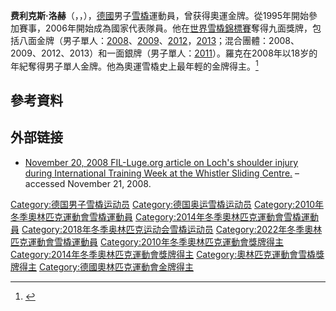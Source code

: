 {{Infobox sportsperson
| headercolor = #85d7a4
| name = 费利克斯·洛赫
| image = 2018-11-22 Felix Loch by Sandro Halank.jpg
| caption = 
| country = {{GER}}
| sport = [[File:Luge_pictogram.svg|25px]][[雪橇运动|雪橇]]
| event = 男子單人
| residence = [[巴伐利亞|巴伐利亞]][[舍瑙阿姆克尼格塞|舍瑙阿姆克尼格塞]]<ref name=FILLugeprofile/>
| birth_date = {{birth date and age|df=yes|1989|07|24}}<ref name=FILLugeprofile/>
| birth_place = {{GDR}}[[圖林根|圖林根]][[索內貝爾格|索內貝爾格]]<ref name=FILLugeprofile/>
| death_date = 
| death_place = 
| height = {{Height|m=1.91|precision=0}}<ref name=FILLugeprofile>[http://www.fil-luge.org/filext/athlet/erfolge_en.asp?p_id=100708 FIL-Luge profile] {{webarchive|url=https://web.archive.org/web/20150716022229/http://www.fil-luge.org/filext/athlet/erfolge_en.asp?p_id=100708 |date=2015-07-16 }}, accessed December 3, 2010</ref>
| weight = {{convert|98|kg|lb|abbr=on}}(冬季)<br>{{convert|92|kg|lb|abbr=on}}(夏季)
| turnedpro = 2006<ref name=FILLugeprofile/>
| pb = 153.98 公里/小時
| website = [https://web.archive.org/web/20131231214039/http://felix-loch-koenigssee.de/ home]
| club = RC Berchtesgaden
| coach = {{flagicon|GER}} Norbert Loch
| olympics = [[File:Olympic_rings.svg|25px]] {{goca}} {{goca}}
| medaltemplates = 
{{MedalCountry|{{GER}}}}
{{MedalSport|男子[[雪橇运动|雪橇]]}}
{{MedalOlympic}}
{{MedalGold|[[2010年冬季奧林匹克運動會|2010 溫哥華]]|[[2010年冬季奧林匹克運動會雪橇比賽－男子個人|男子個人]]}}
{{MedalGold|[[2014年冬季奧林匹克運動會|2014 索契]]|[[2014年冬季奧林匹克運動會雪橇比賽－男子個人|男子個人]]}}
{{MedalGold|[[2014年冬季奧林匹克運動會|2014 索契]]|[[2014年冬季奧林匹克運動會雪橇比賽－團體接力|混合團體]]}}
{{MedalCompetition|[[FIL_World_Luge_Championships|World Championships]]}}
{{MedalGold|[[FIL_World_Luge_Championships_2008|2008 Oberhof]]|Men's singles}}
{{MedalGold|[[FIL_World_Luge_Championships_2008|2008 Oberhof]]|Mixed team}}
{{MedalGold|[[FIL_World_Luge_Championships_2009|2009 Lake Placid]]|Men's singles}}
{{MedalGold|[[FIL_World_Luge_Championships_2009|2009 Lake Placid]]|Mixed team}}
{{MedalGold|[[FIL_World_Luge_Championships_2012|2012 Altenberg]]|Men's singles}}
{{MedalGold|[[FIL_World_Luge_Championships_2012|2012 Altenberg]]|Mixed team}}
{{MedalGold|[[FIL_World_Luge_Championships_2013|2013 Whistler]]|Men's singles}}
{{MedalGold|[[FIL_World_Luge_Championships_2013|2013 Whistler]]|Mixed team}}
{{MedalSilver|[[FIL_World_Luge_Championships_2011|2011 Cesana]]|Men's singles}}
{{MedalCompetition | [[List_of_Luge_World_Cup_champions|World Cup Championships]]}}
{{MedalGold|[[2011–12_Luge_World_Cup|2011–12]]|Men's singles}}
{{MedalGold|[[2012–13_Luge_World_Cup|2012–13]]|Men's singles}}
{{MedalSilver|[[2010–11_Luge_World_Cup|2010–11]]|Men's singles}}
{{MedalBronze|[[2009–10_Luge_World_Cup|2009–10]]|Men's singles}}
{{MedalCompetition|German Championships}}
{{MedalGold|2009 Königssee|Men's singles}}
{{MedalGold|2010 Winterberg|Men's singles}}
{{MedalCompetition|World Junior Championships}}
{{MedalGold|2006 Altenberg|Men's singles}}
{{MedalGold|2006 Altenberg|Mixed team}}
{{MedalGold|2007 Cesana|Men's singles}}
{{MedalGold|2007 Cesana|Mixed team}}
{{MedalSilver|2008 Lake Placid|Men's singles}}
| show-medals = no
}}

'''费利克斯·洛赫'''（{{lang-de|Felix Loch}}，{{IPA-de|feːlɪks  lɔx}}，{{bd|1989年|7月24日}}），[[德國|德國]]男子[[雪橇运动|雪橇]]運動員，曾获得奧運金牌。從1995年開始參加賽事，2006年開始成為國家代表隊員。他在[[世界雪橇錦標賽|世界雪橇錦標賽]]奪得九面獎牌，包括八面金牌（男子單人：[[2008年世界雪橇錦標賽|2008]]、[[2009年世界雪橇錦標賽|2009]]、[[2012年世界雪橇錦標賽|2012]]，[[2013年世界雪橇錦標賽|2013]]；混合團體：2008、2009、2012、2013）和一面銀牌（男子單人：[[2011年世界雪橇錦標賽|2011]]）。羅克在2008年以18岁的年紀奪得男子單人金牌。他為奧運雪橇史上最年輕的金牌得主。<ref>{{cite news|url=http://www.chron.com/disp/story.mpl/sports/oly/6867478.html|title=German Felix Loch easily wins men's luge gold|date=14 February 2010|publisher=[[Houston_Chronicle|Houston Chronicle]]|accessdate=8 April 2010}}</ref>

== 參考資料 ==
{{reflist}}

== 外部链接 ==
* [http://www.fil-luge.org/news/news-detail/article/world-champion-felix-loch-injured.html?tx_ttnews%5BbackPid%5D=45&cHash=6426178ffe November 20, 2008 FIL-Luge.org article on Loch's shoulder injury during International Training Week at the Whistler Sliding Centre.] – accessed November 21, 2008.

{{奥林匹克运动会雪橇比赛男子单人冠军}}
{{奥林匹克运动会雪橇比赛团体接力冠军}}
{{Authority control}}
{{DEFAULTSORT:Loch, Felix}}
[[Category:德国男子雪橇运动员|Category:德国男子雪橇运动员]]
[[Category:德国奥运雪橇运动员|Category:德国奥运雪橇运动员]]
[[Category:2010年冬季奧林匹克運動會雪橇運動員|Category:2010年冬季奧林匹克運動會雪橇運動員]]
[[Category:2014年冬季奧林匹克運動會雪橇運動員|Category:2014年冬季奧林匹克運動會雪橇運動員]]
[[Category:2018年冬季奥林匹克运动会雪橇运动员|Category:2018年冬季奥林匹克运动会雪橇运动员]]
[[Category:2022年冬季奧林匹克運動會雪橇運動員|Category:2022年冬季奧林匹克運動會雪橇運動員]]
[[Category:2010年冬季奧林匹克運動會獎牌得主|Category:2010年冬季奧林匹克運動會獎牌得主]]
[[Category:2014年冬季奧林匹克運動會獎牌得主|Category:2014年冬季奧林匹克運動會獎牌得主]]
[[Category:奧林匹克運動會雪橇獎牌得主|Category:奧林匹克運動會雪橇獎牌得主]]
[[Category:德國奧林匹克運動會金牌得主|Category:德國奧林匹克運動會金牌得主]]